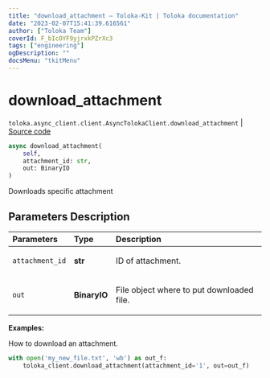 ```yaml
---
title: "download_attachment — Toloka-Kit | Toloka documentation"
date: "2023-02-07T15:41:39.616561"
author: ["Toloka Team"]
coverId: F_bIcOYF9yjrxkPZrXc3
tags: ["engineering"]
ogDescription: ""
docsMenu: "tkitMenu"
---
```


# download_attachment
`toloka.async_client.client.AsyncTolokaClient.download_attachment` | [Source code](https://github.com/Toloka/toloka-kit/blob/v1.1.3/src/async_client/client.py#L0)

```python
async download_attachment(
    self,
    attachment_id: str,
    out: BinaryIO
)
```

Downloads specific attachment

## Parameters Description

| Parameters | Type | Description |
| :----------| :----| :-----------|
`attachment_id`|**str**|<p>ID of attachment.</p>
`out`|**BinaryIO**|<p>File object where to put downloaded file.</p>

**Examples:**

How to download an attachment.

```python
with open('my_new_file.txt', 'wb') as out_f:
    toloka_client.download_attachment(attachment_id='1', out=out_f)
```